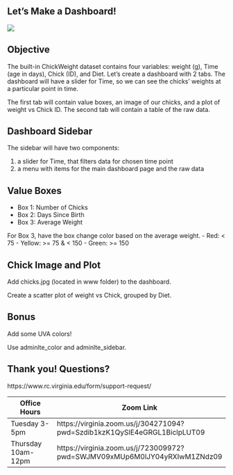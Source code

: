 ## Let's Make a Dashboard!

<img src=./images/chicks.jpg style="display:block;margin-left:auto;margin-right:auto"></img>

## Objective
The built-in ChickWeight dataset contains four variables: weight (g), Time (age in days), Chick (ID), and Diet. Let's create a dashboard with 2 tabs. The dashboard will have a slider for Time, so we can see the chicks' weights at a particular point in time.

The first tab will contain value boxes, an image of our chicks, and a plot of weight vs Chick ID. The second tab will contain a table of the raw data.

## Dashboard Sidebar
The sidebar will have two components: 

1. a slider for Time, that filters data for chosen time point
2. a menu with items for the main dashboard page and the raw data

## Value Boxes

- Box 1: Number of Chicks
- Box 2: Days Since Birth
- Box 3: Average Weight

For Box 3, have the box change color based on the average weight.
- Red: < 75
- Yellow: >= 75 & < 150
- Green: >= 150

## Chick Image and Plot

Add chicks.jpg (located in www folder) to the dashboard.

Create a scatter plot of weight vs Chick, grouped by Diet.

## Bonus

Add some UVA colors!

Use adminlte_color and adminlte_sidebar.

## Thank you! Questions?

https://www.rc.virginia.edu/form/support-request/

| Office Hours | Zoom Link |
---          |      ---|
Tuesday 3-5pm | https://virginia.zoom.us/j/304271094?pwd=Szdib1kzK1QySlE4eGRGL1BiclpLUT09
Thursday 10am-12pm | https://virginia.zoom.us/j/723009972?pwd=SWJMV09xMUp6M0lJY04yRXIwM1ZNdz09